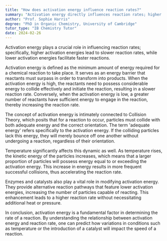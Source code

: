 ```yaml
---
title: "How does activation energy influence reaction rates?"
summary: "Activation energy directly influences reaction rates; higher activation energies result in slower reaction rates and vice versa."
author: "Prof. Sophie Harris"
degree: "PhD in Organic Chemistry, University of Cambridge"
tutor_type: "IB Chemistry Tutor"
date: 2024-02-26
---
```


Activation energy plays a crucial role in influencing reaction rates; specifically, higher activation energies lead to slower reaction rates, while lower activation energies facilitate faster reactions.

Activation energy is defined as the minimum amount of energy required for a chemical reaction to take place. It serves as an energy barrier that reactants must surpass in order to transform into products. When the activation energy is high, the reactants need to possess considerable energy to collide effectively and initiate the reaction, resulting in a slower reaction rate. Conversely, when the activation energy is low, a greater number of reactants have sufficient energy to engage in the reaction, thereby increasing the reaction rate.

The concept of activation energy is intimately connected to Collision Theory, which posits that for a reaction to occur, particles must collide with both adequate energy and the correct orientation. The term 'adequate energy' refers specifically to the activation energy. If the colliding particles lack this energy, they will merely bounce off one another without undergoing a reaction, regardless of their orientation.

Temperature significantly affects this dynamic as well. As temperature rises, the kinetic energy of the particles increases, which means that a larger proportion of particles will possess energy equal to or exceeding the activation energy. This increase in energy results in more frequent successful collisions, thus accelerating the reaction rate.

Enzymes and catalysts also play a vital role in modifying activation energy. They provide alternative reaction pathways that feature lower activation energies, increasing the number of particles capable of reacting. This enhancement leads to a higher reaction rate without necessitating additional heat or pressure.

In conclusion, activation energy is a fundamental factor in determining the rate of a reaction. By understanding the relationship between activation energy and reaction rate, one can predict how variations in conditions such as temperature or the introduction of a catalyst will impact the speed of a reaction.
    